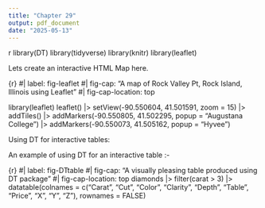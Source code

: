 ---
title: "Chapter 29"
output: pdf_document
date: "2025-05-13"
---

{r}
library(DT)
library(tidyverse)
library(knitr)
library(leaflet)


Lets create an interactive HTML Map here.

{r}
#| label: fig-leaflet
#| fig-cap: "A map of Rock Valley Pt, Rock Island, Illinois using Leaflet"
#| fig-cap-location: top


library(leaflet)
leaflet() |>
  setView(-90.550604, 41.501591, zoom = 15) |> 
  addTiles() |>
  addMarkers(-90.550805, 41.502295, 
             popup = "Augustana College")  |>
  addMarkers(-90.550073,
             41.505162,
             popup = "Hyvee")


Using DT for interactive tables:

An example of using DT for an interactive table :-

{r}
#| label: fig-DTtable
#| fig-cap: "A visually pleasing table produced using DT package"
#| fig-cap-location: top
diamonds |>
  filter(carat > 3) |>
  datatable(colnames = c("Carat", "Cut", "Color",
                         "Clarity", "Depth", "Table",
                         "Price", "X", "Y", "Z"),
            rownames = FALSE)